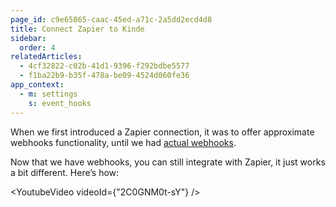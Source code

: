 ```yaml
---
page_id: c9e65865-caac-45ed-a71c-2a5dd2ecd4d8
title: Connect Zapier to Kinde
sidebar:
  order: 4
relatedArticles:
  - 4cf32822-c02b-41d1-9396-f292bdbe5577
  - f1ba22b9-b35f-478a-be09-4524d060fe36
app_context:
  - m: settings
    s: event_hooks
---
```


When we first introduced a Zapier connection, it was to offer approximate webhooks functionality, until we had [actual webhooks](/integrate/webhooks/about-webhooks/).

Now that we have webhooks, you can still integrate with Zapier, it just works a bit different. Here’s how:

<YoutubeVideo videoId={"2C0GNM0t-sY"} />
